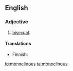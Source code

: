 ==English==

===Adjective===
{{en-adj|-}}

# {{label|en|botany}} [[bisexual]].

====Translations====
{{trans-top|having stamens and pistils}}
* Finnish: {{t+|fi|kaksineuvoinen}}
{{trans-mid}}
{{trans-bottom}}

[[io:monoclinous]]
[[ta:monoclinous]]